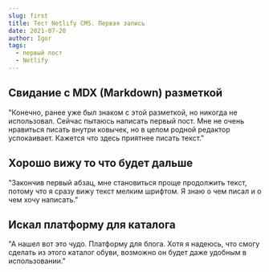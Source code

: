 ```yaml
---
slug: first
title: Тест Netlify CMS. Первая запись
date: 2021-07-20
author: Igor
tags:
  - первый пост
  - Netlify
---
```


## Свидание с MDX (Markdown) разметкой

"Конечно, ранее уже был знаком с этой разметкой, но никогда не использовал. Сейчас пытаюсь написать первый пост. Мне не очень нравиться писать внутри ковычек, но в целом родной редактор успокаивает. Кажется что здесь приятнее писать текст."

## Хорошо вижу то что будет дальше

"Закончив первый абзац, мне становиться проще продолжить текст, потому что я сразу вижу текст мелким шрифтом. Я знаю о чем писал и о чем хочу написать."

## Искал платформу для каталога

"А нашел вот это чудо. Платформу для блога. Хотя я надеюсь, что смогу сделать из этого каталог обуви, возможно он будет даже удобным в использовании."